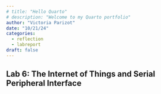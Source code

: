 ```yaml
---
# title: "Hello Quarto"
# description: "Welcome to my Quarto portfolio"
author: "Victoria Parizot"
date: "10/21/24"
categories:
  - reflection
  - labreport
draft: false
---
```

## Lab 6: The Internet of Things and Serial Peripheral Interface
